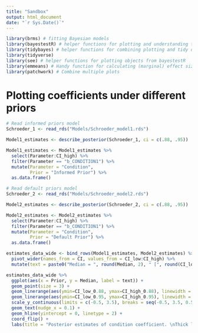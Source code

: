 ```yaml
---
title: "Sandbox"
output: html_document
date: "`r Sys.Date()`"
---
```


```r
library(brms) # fitting Bayesian models
library(bayestestR) # helper functions for plotting and understanding the models
library(tidybayes) # helper functions for combining plotting and tidy data from models
library(tidyverse)
library(see) # helper functions for plotting objects from bayestestR
library(emmeans) # Handy function for calculating (marginal) effect sizes
library(patchwork) # Combine multiple plots

```

# Plotting coefficients under different priors

```r
# Read informed priors model
Schroeder_1 <- read_rds("Models/Schroeder_model1.rds")

Model1_estimates <- describe_posterior(Schroeder_1, ci = c(.88, .95))

Model1_estimates <- Model1_estimates %>% 
  select(Parameter:CI_high) %>% 
  filter(Parameter == "b_CONDITION1") %>% 
  mutate(Parameter = "Condition",
         Prior = "Informed Prior") %>% 
  as.data.frame()
```

```r
# Read default priors model
Schroeder_2 <- read_rds("Models/Schroeder_model2.rds")

Model2_estimates <- describe_posterior(Schroeder_2, ci = c(.88, .95))

Model2_estimates <- Model2_estimates %>% 
  select(Parameter:CI_high) %>% 
  filter(Parameter == "b_CONDITION1") %>% 
  mutate(Parameter = "Condition",
         Prior = "Default Prior") %>% 
  as.data.frame()

estimates_data_wide <- bind_rows(Model1_estimates, Model2_estimates) %>% 
  pivot_wider(names_from = CI, values_from = CI_low:CI_high) %>% 
  mutate(text = paste0("Median = ", round(Median, 2), " [", round(CI_low_0.95, 2), ", ", round(CI_high_0.95, 2), "]"))
```


```r
estimates_data_wide %>% 
  ggplot(aes(x = Prior, y = Median, label = text)) + 
  geom_point(size = 3) + 
  geom_linerange(aes(ymin=CI_low_0.88, ymax=CI_high_0.88), linewidth = 1.5) + # 88% CI
  geom_linerange(aes(ymin=CI_low_0.95, ymax=CI_high_0.95), linewidth = 0.5) + # 95% CI
  scale_y_continuous(limits = c(-0.5, 3.5), breaks = seq(-0.5, 3.5, 0.5)) + 
  geom_text(nudge_x = 0.1) + 
  geom_hline(yintercept = 0, linetype = 2) + 
  coord_flip() + 
  labs(title = "Posterior estimates of condition coefficient. \nThick line represents 88% CI, thin line represents 95% CI.")
```

